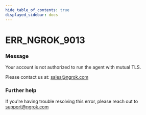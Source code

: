 ```yaml
---
hide_table_of_contents: true
displayed_sidebar: docs
---
```



# ERR_NGROK_9013

### Message
Your account is not authorized to run the agent with mutual TLS.

Please contact us at: sales@ngrok.com

<ErrorDetails error='err_ngrok_9013' />


### Further help
If you're having trouble resolving this error, please reach out to [support@ngrok.com](mailto:support@ngrok.com?subject=Help%20with%20ERR_NGROK_9013)

